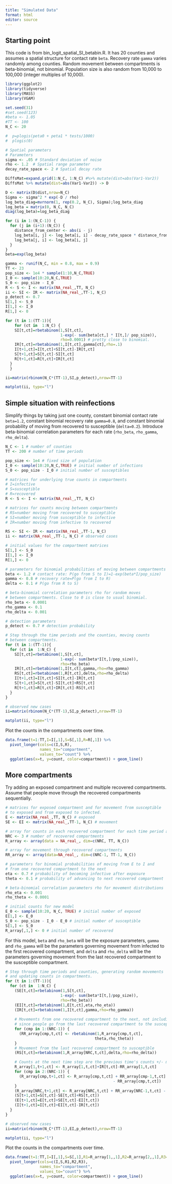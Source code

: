 ```yaml
---
title: "Simulated Data"
format: html
editor: source
---
```


## Starting point

This code is from bin_logit_spatial_SI_betabin.R. It has 20 counties and assumes a spatial structure for contact rate `beta`. Recovery rate `gamma` varies randomly among counties. Random movement between compartments is beta-binomial, not binomial. Population size is also random from 10,000 to 100,000 (integer multiples of 10,000).

```r
library(ggplot2)
library(tidyverse)
library(MASS)
library(VGAM)

set.seed(31)
#set.seed(123)
#beta <- 1.05
#TT <- 100
N_C <- 20

#  p=plogis(peta0 + peta1 * tests/1000)
#  plogis(0)

# Spatial parameters
# Parameters
sigma <- .05 # Standard deviation of noise
rho <- 1.2  # Spatial range parameter
decay_rate_space <- 2 # Spatial decay rate

DiffsMat=expand.grid(1:N_C, 1:N_C) #%>% mutate(dist=abs(Var1-Var2))
DiffsMat %>% mutate(dist=abs(Var1-Var2)) -> D

D <- matrix(D$dist,nrow=N_C)
Sigma <- sigma^2 * exp(-D / rho)
log_beta_diag=mvrnorm(1, rep(0.2, N_C), Sigma);log_beta_diag
log_beta = matrix(0, N_C, N_C)
diag(log_beta)=log_beta_diag

for (i in 1:(N_C-1)) {
  for (j in (i+1):(N_C)) {
    distance_from_center <- abs(i - j)
    log_beta[i, j] <- log_beta[i, i] - decay_rate_space * distance_from_center
    log_beta[j, i] <- log_beta[i, j]
  }
}
beta=exp(log_beta)

gamma <- runif(N_C, min = 0.8, max = 0.9)
TT <- 23
pop_size <- 1e4 * sample(1:10,N_C,TRUE)
I_0 <- sample(10:20,N_C,TRUE)
S_0 <- pop_size - I_0
R <- S <- I <- matrix(NA_real_,TT, N_C)
ii <- SI <- IR <- matrix(NA_real_,TT-1, N_C)
p_detect <- 0.7
S[1,] <- S_0
I[1,] <- I_0
R[1,] <- 0 

for (t in 1:(TT-1)){
    for (ct in  1:N_C) {
    SI[t,ct]=rbetabinom(1,S[t,ct],
                        1-exp(- sum(beta[ct,] * I[t,]/ pop_size)),
                        rho=0.0001) # pretty close to binomial.
    IR[t,ct]=rbetabinom(1,I[t,ct],gamma[ct],rho=.1)
    I[t+1,ct]=I[t,ct]+SI[t,ct]-IR[t,ct]
    S[t+1,ct]=S[t,ct]-SI[t,ct]
    R[t+1,ct]=R[t,ct]+IR[t,ct]
  }
  }

ii=matrix(rbinom(N_C*(TT-1),SI,p_detect),nrow=TT-1)

matplot(ii, type="l")
```

## Simple situation with reinfections

Simplify things by taking just one county, constant binomial contact rate `beta=1.2`, constant binomial recovery rate `gamma=0.8`, and constant binomial probability of moving from recovered to susceptible (`delta=0.2`). Introduce beta-binomial correlation parameters for each rate (`rho_beta`, `rho_gamma`, `rho_delta`).

```r
N_C <- 1 # number of counties
TT <- 200 # number of time periods

pop_size <- 1e4 # fixed size of population
I_0 <- sample(10:20,N_C,TRUE) # initial number of infections
S_0 <- pop_size - I_0 # initial number of susceptibles

# matrices for underlying true counts in compartments
# I=infective
# S=susceptible
# R=recovered
R <- S <- I <- matrix(NA_real_,TT, N_C) 

# matrices for counts moving between compartments
# RS=number moving from recovered to susceptible
# SI=number moving from susceptible to infective
# IR=number moving from infective to recovered

RS <- SI <- IR <- matrix(NA_real_,TT-1, N_C)
ii <- matrix(NA_real_,TT-1, N_C) # observed cases

# initial values for the compartment matrices
S[1,] <- S_0 
I[1,] <- I_0
R[1,] <- 0 

# parameters for binomial probabilities of moving between compartments
beta <- 1.2 # contact rate: P(go from S to I)=1-exp(beta*I/pop_size)
gamma <- 0.8 # recovery rate=P(go from I to R)
delta <- 0.1 # P(go from R to S)

# beta-binomial correlation parameters rho for random moves
# between compartments. Close to 0 is close to usual binomial.
rho_beta <- 0.0001
rho_gamma <- 0.1
rho_delta <- 0.001

# detection parameters
p_detect <- 0.7 # detection probability

# Step through the time periods and the counties, moving counts
# between compartments.
for (t in 1:(TT-1)){
  for (ct in  1:N_C) {
    SI[t,ct]=rbetabinom(1,S[t,ct],
                        1-exp(- sum(beta*I[t,]/pop_size)),
                        rho=rho_beta)
    IR[t,ct]=rbetabinom(1,I[t,ct],gamma,rho=rho_gamma)
    RS[t,ct]=rbetabinom(1,R[t,ct],delta,rho=rho_delta)
    I[t+1,ct]=I[t,ct]+SI[t,ct]-IR[t,ct]
    S[t+1,ct]=S[t,ct]-SI[t,ct]+RS[t,ct]
    R[t+1,ct]=R[t,ct]+IR[t,ct]-RS[t,ct]
  }
}

# observed new cases
ii=matrix(rbinom(N_C*(TT-1),SI,p_detect),nrow=TT-1)

matplot(ii, type="l")
```

Plot the counts in the compartments over time.

```r
data.frame(t=1:TT,I=I[,1],S=S[,1],R=R[,1]) %>%
  pivot_longer(cols=c(I,S,R),
               names_to="compartment",
               values_to="count") %>%
  ggplot(aes(x=t, y=count, color=compartment)) + geom_line()
```
## More compartments

Try adding an exposed compartment and multiple recovered compartments. Assume that people move through the recovered compartments sequentially.

```r
# matrices for exposed compartment and for movement from susceptible 
# to exposed and from exposed to infected.
E <- matrix(NA_real_,TT, N_C) # exposed
SE <- EI <- matrix(NA_real_,TT-1, N_C) # movement

# array for counts in each recovered compartment for each time period and each county
NRC <- 3 # number of recovered compartments
R_array <- array(data = NA_real_, dim=c(NRC, TT, N_C))

# array for movement through recovered compartments
RR_array <- array(data=NA_real_, dim=c(NRC-1, TT-1, N_C))

# parameters for binomial probabilities of moving from E to I and
# from one recovered compartment to the next
eta <- 0.7 # probability of becoming infective after exposure
theta <- 0.1 # probability of advancing to next recovered compartment

# beta-binomial correlation parameters rho for movement distributions
rho_eta <- 0.001
rho_theta <- 0.0001

# initial counts for new model
E_0 <- sample(10:20, N_C, TRUE) # initial number of exposed
E[1,] <- E_0
S_0 <- pop_size - I_0 - E_0 # initial number of susceptible
S[1,] <- S_0
R_array[,1,] <- 0 # initial number of recovered
```

For this model, `beta` and `rho_beta` will be the exposure parameters, `gamma` and `rho_gamma` will be the parameters governing movement from infected to the first recovered compartment, and `delta` and `rho_delta` will be the parameters governing movement from the last recovered compartment to the susceptible compartment.

```r
# Step through time periods and counties, generating random movements
# and updating counts in compartments.
for (t in 1:(TT-1)){
  for (ct in  1:N_C) {
    (SE[t,ct]=rbetabinom(1,S[t,ct],
                        1-exp(- sum(beta*I[t,]/pop_size)),
                        rho=rho_beta))
    (EI[t,ct]=rbetabinom(1,E[t,ct],eta,rho_eta))
    (IR[t,ct]=rbetabinom(1,I[t,ct],gamma,rho=rho_gamma))
    
    # Movements from one recovered compartment to the next, not including the last,
    # since people go from the last recovered compartment to the susceptible compartment.
    for (cmp in 1:(NRC-1)) {
      (RR_array[cmp,t,ct] <- rbetabinom(1,R_array[cmp,t,ct],
                                       theta,rho_theta))
    }
    # Movement from the last recovered compartment to susceptible
    (RS[t,ct]=rbetabinom(1,R_array[NRC,t,ct],delta,rho=rho_delta))

    # Counts at the next time step are the previous time's counts +/- movement.
    R_array[1,t+1,ct] <- R_array[1,t,ct]+IR[t,ct]-RR_array[1,t,ct]
    for (cmp in 2:(NRC-1)) {
      (R_array[cmp,t+1,ct] <- R_array[cmp,t,ct] + RR_array[cmp-1,t,ct] 
                                               - RR_array[cmp,t,ct])
    }
    (R_array[NRC,t+1,ct] <- R_array[NRC,t,ct] + RR_array[NRC-1,t,ct] - RS[t,ct])
    (S[t+1,ct]=S[t,ct]-SE[t,ct]+RS[t,ct])
    (E[t+1,ct]=E[t,ct]+SE[t,ct]-EI[t,ct])
    (I[t+1,ct]=I[t,ct]+EI[t,ct]-IR[t,ct])
  }
}

# observed new cases
ii=matrix(rbinom(N_C*(TT-1),EI,p_detect),nrow=TT-1)

matplot(ii, type="l")

```

Plot the counts in the compartments over time.

```r
data.frame(t=1:TT,I=I[,1],S=S[,1],R1=R_array[1,,1],R2=R_array[2,,1],R3=R_array[3,,1]) %>%
  pivot_longer(cols=c(I,S,R1,R2,R3),
               names_to="compartment",
               values_to="count") %>%
  ggplot(aes(x=t, y=count, color=compartment)) + geom_line()
```
